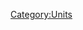 {{Unit
| name = Peasant
| image = N/A
| type = Grunt
| hp = 35
| dps = 10
| trait = +1% to all production for each Peasant on the battlefield.
| produced_by = [[Small Peasants' Hut]]
}}

[[Category:Units]]